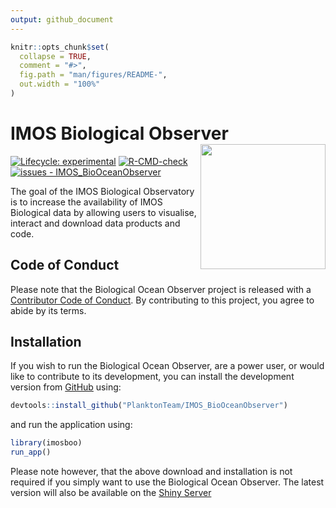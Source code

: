 ```yaml
---
output: github_document
---
```


<!-- README.md is generated from README.Rmd. Please edit that file -->

```r
knitr::opts_chunk$set(
  collapse = TRUE,
  comment = "#>",
  fig.path = "man/figures/README-",
  out.width = "100%"
)
```

# IMOS Biological Observer <a href='https://github.com/PlanktonTeam/IMOS_BioOceanObserver'><img src='inst/app/www/BOO_Hex.png' style="float:right; height:200px;"></a>
<!-- badges: start -->
[![Lifecycle: experimental](https://img.shields.io/badge/lifecycle-experimental-orange.svg)](https://lifecycle.r-lib.org/articles/stages.html#experimental)
[![R-CMD-check](https://github.com/PlanktonTeam/IMOS_BioOceanObserver/actions/workflows/R-CMD-check.yaml/badge.svg)](https://github.com/PlanktonTeam/IMOS_BioOceanObserver/actions/workflows/R-CMD-check.yaml)
[![issues - IMOS_BioOceanObserver](https://img.shields.io/github/issues/PlanktonTeam/IMOS_BioOceanObserver)](https://github/PlanktonTeam/IMOS_BioOceanObserver/issues)
<!-- badges: end -->

The goal of the IMOS Biological Observatory is to increase the availability of IMOS Biological data by allowing users to visualise, interact and download data products and code.

## Code of Conduct

Please note that the Biological Ocean Observer project is released with a 
[Contributor Code of Conduct](https://contributor-covenant.org/version/2/0/CODE_OF_CONDUCT.html). By contributing to this project, you agree to abide by its terms.

## Installation

If you wish to run the Biological Ocean Observer, are a power user, or would like to contribute to its development, you can install the development version from [GitHub](https://github.com/) using:

``` r
devtools::install_github("PlanktonTeam/IMOS_BioOceanObserver")
```

and run the application using:
``` r
library(imosboo)
run_app()
```

Please note however, that the above download and installation is not required if you simply want to use the Biological Ocean Observer. The latest version will also be available on the [Shiny Server]("https://shiny.csiro.au/BioOceanObserver")
